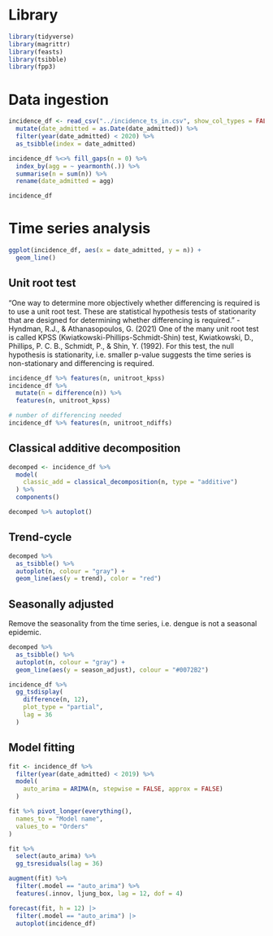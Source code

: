 # Library

```r
library(tidyverse)
library(magrittr)
library(feasts)
library(tsibble)
library(fpp3)
```

# Data ingestion
```r
incidence_df <- read_csv("../incidence_ts_in.csv", show_col_types = FALSE) %>%
  mutate(date_admitted = as.Date(date_admitted)) %>%
  filter(year(date_admitted) < 2020) %>%
  as_tsibble(index = date_admitted)

incidence_df %<>% fill_gaps(n = 0) %>%
  index_by(agg = ~ yearmonth(.)) %>%
  summarise(n = sum(n)) %>%
  rename(date_admitted = agg)

incidence_df
```

# Time series analysis
```r
ggplot(incidence_df, aes(x = date_admitted, y = n)) +
  geom_line()
```


## Unit root test
"One way to determine more objectively whether differencing is required is to use a unit root test. These are statistical hypothesis tests of stationarity that are designed for determining whether differencing is required." - Hyndman, R.J., & Athanasopoulos, G. (2021) 
One of the many unit root test is called KPSS (Kwiatkowski-Phillips-Schmidt-Shin) test, Kwiatkowski, D., Phillips, P. C. B., Schmidt, P., & Shin, Y. (1992). For this test, the null hypothesis is stationarity, i.e. smaller p-value suggests the time series is non-stationary and differencing is required.
```r
incidence_df %>% features(n, unitroot_kpss)
incidence_df %>%
  mutate(n = difference(n)) %>%
  features(n, unitroot_kpss)

# number of differencing needed
incidence_df %>% features(n, unitroot_ndiffs)
```


## Classical additive decomposition
```r
decomped <- incidence_df %>%
  model(
    classic_add = classical_decomposition(n, type = "additive")
  ) %>%
  components()

decomped %>% autoplot()
```

## Trend-cycle
```r
decomped %>%
  as_tsibble() %>%
  autoplot(n, colour = "gray") +
  geom_line(aes(y = trend), color = "red")
```

## Seasonally adjusted
Remove the seasonality from the time series, i.e. dengue is not a seasonal epidemic.

```r
decomped %>%
  as_tsibble() %>%
  autoplot(n, colour = "gray") +
  geom_line(aes(y = season_adjust), colour = "#0072B2")
```

```r
incidence_df %>%
  gg_tsdisplay(
    difference(n, 12),
    plot_type = "partial",
    lag = 36
  )
```

## Model fitting

```r
fit <- incidence_df %>%
  filter(year(date_admitted) < 2019) %>%
  model(
    auto_arima = ARIMA(n, stepwise = FALSE, approx = FALSE)
  )
```

```r
fit %>% pivot_longer(everything(),
  names_to = "Model name",
  values_to = "Orders"
)

fit %>%
  select(auto_arima) %>%
  gg_tsresiduals(lag = 36)

augment(fit) %>%
  filter(.model == "auto_arima") %>%
  features(.innov, ljung_box, lag = 12, dof = 4)
```

```r
forecast(fit, h = 12) |>
  filter(.model == "auto_arima") |>
  autoplot(incidence_df)
```
